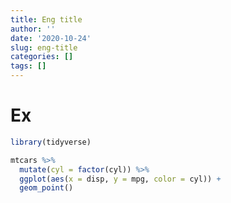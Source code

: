 ```yaml
---
title: Eng title
author: ''
date: '2020-10-24'
slug: eng-title
categories: []
tags: []
---
```


# Ex

```r
library(tidyverse)
```



```r
mtcars %>%
  mutate(cyl = factor(cyl)) %>%
  ggplot(aes(x = disp, y = mpg, color = cyl)) +
  geom_point()
```

